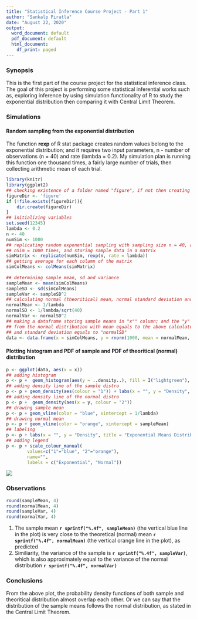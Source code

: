 ```yaml
---
title: "Statistical Inference Course Project - Part 1"
author: "Sankalp Piratla"
date: "August 22, 2020"
output:
  word_document: default
  pdf_document: default
  html_document:
    df_print: paged
---
```

### Synopsis
This is the first part of the course project for the statistical inference class. The goal of this project is performing some statistical inferential works such as, exploring inference by using simulation functionality of R to study the exponential distribution then comparing it with Central Limit Theorem.

### Simulations
#### Random sampling from the exponential distribution 
The function <strong>rexp</strong> of R stat package creates random values belong to the exponential distribution; and it requires two input parameters, n - number of observations (n = 40) and rate (lambda = 0.2).  My simulation plan is running this function one thousand times, a fairly large number of trials, then collecting arithmetic mean of each trial.

```R
library(knitr)
library(ggplot2)
## checking existence of a folder named "figure", if not then creating one to store plot figures
figureDir <- 'figure'
if (!file.exists(figureDir)){
    dir.create(figureDir)
} 
## initializing variables
set.seed(12345)
lambda <- 0.2
n <- 40
numSim <- 1000
## replicating random exponential sampling with sampling size n = 40, and repeat
## nSim = 1000 times, and storing sample data in a matrix
simMatrix <- replicate(numSim, rexp(n, rate = lambda))
## getting average for each column of the matrix
simColMeans <- colMeans(simMatrix)
 
## determining sample mean, sd and variance
sampleMean <- mean(simColMeans)
sampleSD <- sd(simColMeans)
sampleVar <- sampleSD^2
## calculating normal (theoritical) mean, normal standard deviation and variance
normalMean <- 1/lambda
normalSD <- 1/lambda/sqrt(40)
normalVar <- normalSD^2
## making a dataframe storing sample means in "x"" column; and the "y" column contains random values 
## from the normal distribution with mean equals to the above calculated "normalMean" 
## and standard deviation equals to "normalSD" 
data <- data.frame(x = simColMeans, y = rnorm(1000, mean = normalMean, sd = normalSD))
```

#### Plotting histogram and PDF of sample and PDF of theoritical (normal) distribution
```r
p <- ggplot(data, aes(x = x))
## adding histogram
p <- p +  geom_histogram(aes(y = ..density..), fill = I("lightgreen"), col = I("lightgreen"), alpha = 0.75, binwidth = 0.1) 
## adding density line of the sample distro
p <- p + geom_density(aes(colour = "1")) + labs(x = "", y = "Density", title = "") 
## adding density line of the normal distro
p <- p +  geom_density(aes(x = y, colour = "2")) 
## drawing sample mean
p <- p + geom_vline(color = "blue", xintercept = 1/lambda)
## drawing normal mean
p <- p + geom_vline(color = "orange", xintercept = sampleMean)
## labeling
p <- p + labs(x = "", y = "Density", title = "Exponential Means Distribution Vs. Normal Distribution")
## adding legend
p <- p + scale_colour_manual(
        values=c("1"="blue", "2"="orange"), 
        name="", 
        labels = c("Exponential", "Normal"))
```

![](figure/Rplot01.png)

### Observations
```r
round(sampleMean, 4)
round(normalMean, 4)
round(sampleVar, 4)
round(normalVar, 4)
```
1. The sample mean **`r sprintf("%.4f", sampleMean)`** (the vertical blue line in the plot) is very close to the theoretical (normal) mean **`r sprintf("%.4f", normalMean)`** (the vertical orange line in the plot), as predicted
2. Similiarity, the variance of the sample is **`r sprintf("%.4f", sampleVar)`**, which is also approximately equal to the variance of the normal distribution **`r sprintf("%.4f", normalVar)`**

### Conclusions
From the above plot, the probability density functions of both sample and theoritical distribution almost overlap each other. Or we can say that the distribution of the sample means follows the normal distribution, as stated in the Central Limit Theorem.
